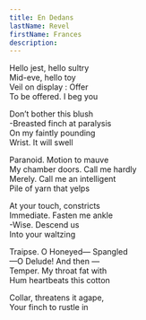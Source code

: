 ```yaml
---
title: En Dedans
lastName: Revel
firstName: Frances
description:
---
```


Hello jest, hello sultry\
Mid-eve, hello toy\
Veil on display : Offer\
To be offered. I beg you

Don’t bother this blush\
-Breasted finch at paralysis\
On my faintly pounding\
Wrist. It will swell

Paranoid. Motion to mauve\
My chamber doors. Call me hardly\
Merely. Call me an intelligent\
Pile of yarn that yelps

At your touch, constricts\
Immediate. Fasten me ankle\
-Wise. Descend us\
Into your waltzing

Traipse. O Honeyed— Spangled\
—O Delude! And then —\
Temper. My throat fat with\
Hum heartbeats this cotton

Collar, threatens it agape,\
Your finch to rustle in
